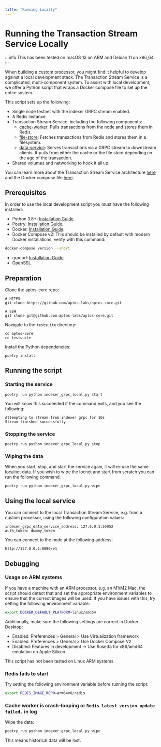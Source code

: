 ```yaml
---
title: "Running Locally"
---
```


# Running the Transaction Stream Service Locally


<BetaNotice />

:::info
This has been tested on macOS 13 on ARM and Debian 11 on x86_64.
:::

When building a custom processor, you might find it helpful to develop against a local development stack. The Transaction Stream Service is a complicated, multi-component system. To assist with local development, we offer a Python script that wraps a Docker compose file to set up the entire system.

This script sets up the following:

- Single node testnet with the indexer GRPC stream enabled.
- A Redis instance.
- Transaction Stream Service, including the following components:
  - [cache-worker](https://github.com/aptos-labs/aptos-core/tree/main/ecosystem/indexer-grpc/indexer-grpc-cache-worker): Pulls transactions from the node and stores them in Redis.
  - [file-store](https://github.com/aptos-labs/aptos-core/tree/main/ecosystem/indexer-grpc/indexer-grpc-file-store): Fetches transactions from Redis and stores them in a filesystem.
  - [data-service](https://github.com/aptos-labs/aptos-core/tree/main/ecosystem/indexer-grpc/indexer-grpc-data-service): Serves transactions via a GRPC stream to downstream clients. It pulls from either the cache or the file store depending on the age of the transaction.
- Shared volumes and networking to hook it all up.

You can learn more about the Transaction Stream Service architecture [here](/indexer/txn-stream) and the Docker compose file [here](https://github.com/aptos-labs/aptos-core/blob/main/docker/compose/indexer-grpc/docker-compose.yaml).

## Prerequisites

In order to use the local development script you must have the following installed:

- Python 3.8+: [Installation Guide](https://docs.python-guide.org/starting/installation/#python-3-installation-guides).
- Poetry: [Installation Guide](https://python-poetry.org/docs/#installation).
- Docker: [Installation Guide](https://docs.docker.com/get-docker/).
- Docker Compose v2: This should be installed by default with modern Docker installations, verify with this command:

```bash
docker-compose version --short
```

- grpcurl: [Installation Guide](https://github.com/fullstorydev/grpcurl#installation)
- OpenSSL

## Preparation

Clone the aptos-core repo:

```
# HTTPS
git clone https://github.com/aptos-labs/aptos-core.git

# SSH
git clone git@github.com:aptos-labs/aptos-core.git
```

Navigate to the `testsuite` directory:

```
cd aptos-core
cd testsuite
```

Install the Python dependencies:

```
poetry install
```

## Running the script

### Starting the service

```
poetry run python indexer_grpc_local.py start
```

You will know this succeeded if the command exits, and you see the following:

```
Attempting to stream from indexer grpc for 10s
Stream finished successfully
```

### Stopping the service

```
poetry run python indexer_grpc_local.py stop
```

### Wiping the data

When you start, stop, and start the service again, it will re-use the same localnet data. If you wish to wipe the locnet and start from scratch you can run the following command:

```
poetry run python indexer_grpc_local.py wipe
```

## Using the local service

You can connect to the local Transaction Stream Service, e.g. from a custom processor, using the following configuration values:

```
indexer_grpc_data_service_address: 127.0.0.1:50052
auth_token: dummy_token
```

You can connect to the node at the following address:

```
http://127.0.0.1:8080/v1
```

## Debugging

### Usage on ARM systems

If you have a machine with an ARM processor, e.g. an M1/M2 Mac, the script should detect that and set the appropriate environment variables to ensure that the correct images will be used. If you have issues with this, try setting the following environment variable:

```bash
export DOCKER_DEFAULT_PLATFORM=linux/amd64
```

Additionally, make sure the following settings are correct in Docker Desktop:

- Enabled: Preferences > General > Use Virtualization framework
- Enabled: Preferences > General > Use Docker Compose V2
- Disabled: Features in development -> Use Rosetta for x86/amd64 emulation on Apple Silicon

This script has not been tested on Linux ARM systems.

### Redis fails to start

Try setting the following environment variable before running the script:

```bash
export REDIS_IMAGE_REPO=arm64v8/redis
```

### Cache worker is crash-looping or `Redis latest version update failed.` in log

Wipe the data:

```bash
poetry run python indexer_grpc_local.py wipe
```

This means historical data will be lost.
